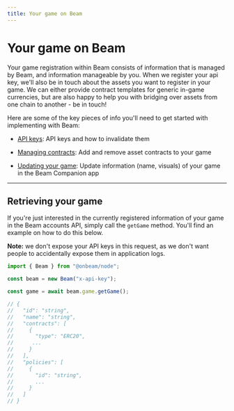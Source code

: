 ```yaml
---
title: Your game on Beam
---
```


# Your game on Beam

Your game registration within Beam consists of information that is managed by Beam, and information manageable by you. When we register your api key, we'll also be in touch about the assets you want to register in your game. We can either provide contract templates for generic in-game currencies, but are also happy to help you with bridging over assets from one chain to another - be in touch!

Here are some of the key pieces of info you'll need to get started with implementing with Beam:

- [API keys](/service/game/api-keys): API keys and how to invalidate them

- [Managing contracts](/service/game/managing-contracts): Add and remove asset contracts to your game

- [Updating your game](/service/game-updating-game): Update information (name, visuals) of your game in the Beam Companion app

---

## Retrieving your game

If you're just interested in the currently registered information of your game in the Beam accounts API, simply call the `getGame` method. You'll find an example on how to do this below.

**Note:** we don't expose your API keys in this request, as we don't want people to accidentally expose them in application logs.

```typescript
import { Beam } from "@onbeam/node";

const beam = new Beam("x-api-key");

const game = await beam.game.getGame();

// {
//   "id": "string",
//   "name": "string",
//   "contracts": [
//     {
//       "type": "ERC20",
//      ...
//     }
//   ],
//   "policies": [
//     {
//       "id": "string",
//       ...
//     }
//   ]
// }
```
